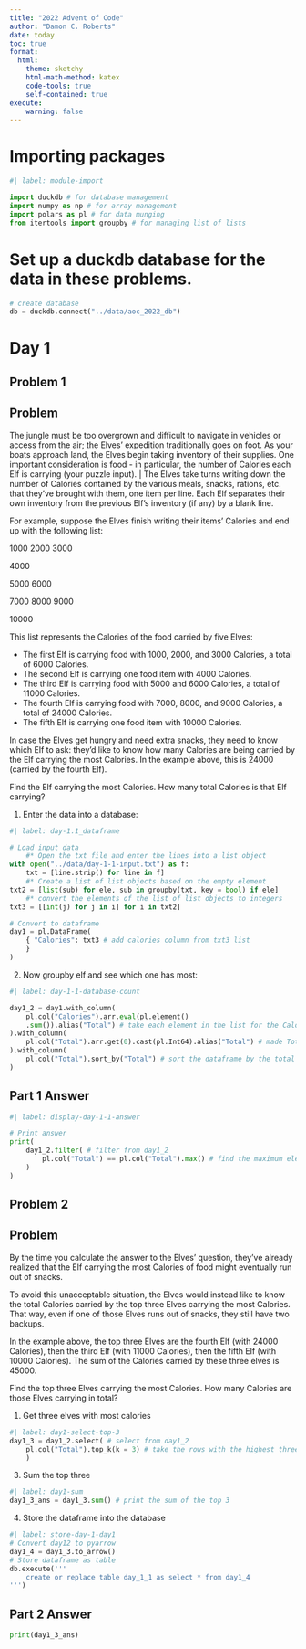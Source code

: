 ```yaml
---
title: "2022 Advent of Code"
author: "Damon C. Roberts"
date: today
toc: true
format:
  html:
    theme: sketchy
    html-math-method: katex 
    code-tools: true
    self-contained: true
execute:
    warning: false
---
```


<!--
    - Description: QMD script for Advent of Code
    - Updated: 2022-12-01
    - Updated by: dcr 
    - Code:
    
    - Writing:

-->
# Importing packages

```python
#| label: module-import

import duckdb # for database management
import numpy as np # for array management
import polars as pl # for data munging
from itertools import groupby # for managing list of lists
```
<!--
    END OF IMPORTING PACKAGES SECTION
-->

# Set up a duckdb database for the data in these problems.

```python
# create database
db = duckdb.connect("../data/aoc_2022_db")
```
<!--
    END OF SETTING UP A DUCKDB DATABASE SECTION
-->

# Day 1

## Problem 1

::: {.callout-note appearance="minimal"}

## Problem

The jungle must be too overgrown and difficult to navigate in vehicles or access from the air; the Elves' expedition traditionally goes on foot. As your boats approach land, the Elves begin taking inventory of their supplies. One important consideration is food - in particular, the number of Calories each Elf is carrying (your puzzle input). | The Elves take turns writing down the number of Calories contained by the various meals, snacks, rations, etc. that they've brought with them, one item per line. Each Elf separates their own inventory from the previous Elf's inventory (if any) by a blank line.

For example, suppose the Elves finish writing their items' Calories and end up with the following list:

1000
2000
3000

4000

5000
6000

7000
8000
9000

10000

This list represents the Calories of the food carried by five Elves:

- The first Elf is carrying food with 1000, 2000, and 3000 Calories, a total of 6000 Calories.
- The second Elf is carrying one food item with 4000 Calories.
- The third Elf is carrying food with 5000 and 6000 Calories, a total of 11000 Calories.
- The fourth Elf is carrying food with 7000, 8000, and 9000 Calories, a total of 24000 Calories.
- The fifth Elf is carrying one food item with 10000 Calories.

In case the Elves get hungry and need extra snacks, they need to know which Elf to ask: they'd like to know how many Calories are being carried by the Elf carrying the most Calories. In the example above, this is 24000 (carried by the fourth Elf).

Find the Elf carrying the most Calories. How many total Calories is that Elf carrying?
:::

1. Enter the data into a database:

```python
#| label: day-1.1_dataframe

# Load input data
    #* Open the txt file and enter the lines into a list object
with open("../data/day-1-1-input.txt") as f:
    txt = [line.strip() for line in f]
    #* Create a list of list objects based on the empty element
txt2 = [list(sub) for ele, sub in groupby(txt, key = bool) if ele]
    #* convert the elements of the list of list objects to integers
txt3 = [[int(j) for j in i] for i in txt2]

# Convert to dataframe
day1 = pl.DataFrame(
    { "Calories": txt3 # add calories column from txt3 list
    }
)

```

2. Now groupby elf and see which one has most:

```python
#| label: day-1-1-database-count

day1_2 = day1.with_column(
    pl.col("Calories").arr.eval(pl.element()
    .sum()).alias("Total") # take each element in the list for the Calories column, and sum it, then put that in a Total column
).with_column(
    pl.col("Total").arr.get(0).cast(pl.Int64).alias("Total") # made Total a list column, grab the element and just write over it, so it is int column
).with_column(
    pl.col("Total").sort_by("Total") # sort the dataframe by the total column
)
```

:::{.callout-note appearance="minimal"}
## Part 1 Answer

```python
#| label: display-day-1-1-answer

# Print answer
print(
    day1_2.filter( # filter from day1_2 
        pl.col("Total") == pl.col("Total").max() # find the maximum element in Total column
    )
)
```
:::

## Problem 2

:::{.callout-note appearance="minimal"}
## Problem

By the time you calculate the answer to the Elves' question, they've already realized that the Elf carrying the most Calories of food might eventually run out of snacks.

To avoid this unacceptable situation, the Elves would instead like to know the total Calories carried by the top three Elves carrying the most Calories. That way, even if one of those Elves runs out of snacks, they still have two backups.

In the example above, the top three Elves are the fourth Elf (with 24000 Calories), then the third Elf (with 11000 Calories), then the fifth Elf (with 10000 Calories). The sum of the Calories carried by these three elves is 45000.

Find the top three Elves carrying the most Calories. How many Calories are those Elves carrying in total?
:::

1. Get three elves with most calories

```python
#| label: day1-select-top-3
day1_3 = day1_2.select( # select from day1_2
    pl.col("Total").top_k(k = 3) # take the rows with the highest three Total
    )
```

3. Sum the top three

```python
#| label: day1-sum
day1_3_ans = day1_3.sum() # print the sum of the top 3
```

4. Store the dataframe into the database

```python
#| label: store-day-1-day1
# Convert day12 to pyarrow
day1_4 = day1_3.to_arrow()
# Store dataframe as table
db.execute('''
    create or replace table day_1_1 as select * from day1_4
''')
```

:::{.callout-note appearance="minimal"}

## Part 2 Answer
```python
print(day1_3_ans)
```

:::
<!--
    END OF DAY 1 SECTION
-->